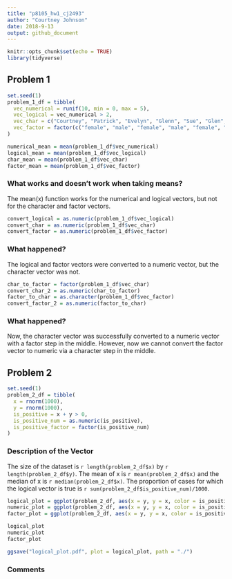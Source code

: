 ```yaml
---
title: "p8105_hw1_cj2493"
author: "Courtney Johnson"
date: 2018-9-13
output: github_document
---
```


```r
knitr::opts_chunk$set(echo = TRUE)
library(tidyverse)
```

## Problem 1

```r
set.seed(1)
problem_1_df = tibble(
  vec_numerical = runif(10, min = 0, max = 5),
  vec_logical = vec_numerical > 2,
  vec_char = c("Courtney", "Patrick", "Evelyn", "Glenn", "Sue", "Glen", "Jenny", "Kayla", "Lindsay", "Derick"),
  vec_factor = factor(c("female", "male", "female", "male", "female", "male", "female", "female", "female", "male"))
)

numerical_mean = mean(problem_1_df$vec_numerical)
logical_mean = mean(problem_1_df$vec_logical)
char_mean = mean(problem_1_df$vec_char)
factor_mean = mean(problem_1_df$vec_factor)
```

### What works and doesn't work when taking means?

The mean(x) function works for the numerical and logical vectors, but not for the character and factor vectors.

```r
convert_logical = as.numeric(problem_1_df$vec_logical)
convert_char = as.numeric(problem_1_df$vec_char)
convert_factor = as.numeric(problem_1_df$vec_factor)
```

### What happened?

The logical and factor vectors were converted to a numeric vector, but the character vector was not. 

```r
char_to_factor = factor(problem_1_df$vec_char)
convert_char_2 = as.numeric(char_to_factor)
factor_to_char = as.character(problem_1_df$vec_factor)
convert_factor_2 = as.numeric(factor_to_char)
```

### What happened?

Now, the character vector was successfully converted to a numeric vector with a factor step in the middle. However, now we cannot convert the factor vector to numeric via a character step in the middle. 

## Problem 2

```r
set.seed(1)
problem_2_df = tibble(
  x = rnorm(1000),
  y = rnorm(1000),
  is_positive = x + y > 0,
  is_positive_num = as.numeric(is_positive),
  is_positive_factor = factor(is_positive_num)
)
```

### Description of the Vector

The size of the dataset is `r length(problem_2_df$x) ` by `r length(problem_2_df$y)`. 
The mean of x is `r mean(problem_2_df$x)` and the median of x is `r median(problem_2_df$x)`. 
The proportion of cases for which the logical vector is true is `r sum(problem_2_df$is_positive_num)/1000`.

```r
logical_plot = ggplot(problem_2_df, aes(x = y, y = x, color = is_positive)) + geom_point()
numeric_plot = ggplot(problem_2_df, aes(x = y, y = x, color = is_positive_num)) + geom_point()
factor_plot = ggplot(problem_2_df, aes(x = y, y = x, color = is_positive_factor)) + geom_point()

logical_plot
numeric_plot
factor_plot

ggsave("logical_plot.pdf", plot = logical_plot, path = "./")
```

### Comments
